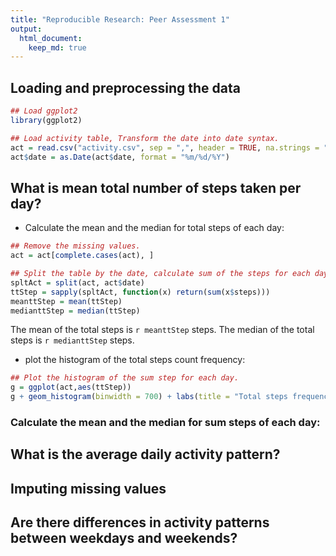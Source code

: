 ```yaml
---
title: "Reproducible Research: Peer Assessment 1"
output: 
  html_document:
    keep_md: true
---
```



## Loading and preprocessing the data
```r
## Load ggplot2
library(ggplot2)

## Load activity table, Transform the date into date syntax.
act = read.csv("activity.csv", sep = ",", header = TRUE, na.strings = "NA")
act$date = as.Date(act$date, format = "%m/%d/%Y")

```


## What is mean total number of steps taken per day?
- Calculate the mean and the median for total steps of each day:
```r
## Remove the missing values.
act = act[complete.cases(act), ]

## Split the table by the date, calculate sum of the steps for each days respectively.
spltAct = split(act, act$date)
ttStep = sapply(spltAct, function(x) return(sum(x$steps)))
meanttStep = mean(ttStep)
medianttStep = median(ttStep)
```

The mean of the total steps is `r meanttStep` steps.
The median of the total steps is `r medianttStep` steps.

- plot the histogram of the total steps count frequency:
```r

## Plot the histogram of the sum step for each day.
g = ggplot(act,aes(ttStep))
g + geom_histogram(binwidth = 700) + labs(title = "Total steps frequency count", x = "Steps taken in each day")

```

### Calculate the mean and the median for sum steps of each day:



## What is the average daily activity pattern?



## Imputing missing values



## Are there differences in activity patterns between weekdays and weekends?
